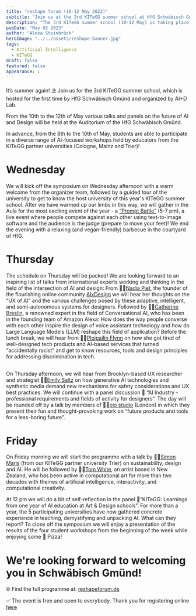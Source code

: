 ```yaml
---
title: "reshape forum (10-12 May 2023)"
subtitle: "Join us at the 3rd KITeGG summer school at HfG Schwäbisch Gmünd"
description: "The 3rd KITeGG summer school (10-12 May) is taking place at HfG Schwäbisch Gmünd."
pubDate: "May 02 2023"
author: "Alexa Steinbrück"
heroImage: "../../assets/reshape-banner.jpg"
tags:
  - Artificial Intelligence
  - KITeGG
draft: false
featured: false
appearance: L
---
```


It’s summer again! ⛱️ Join us for the 3rd KITeGG summer school, which is hosted for the first time by HfG Schwäbisch Gmünd and organized by AI+D Lab.

From the 10th to the 12th of May various talks and panels on the future of AI and Design will be held at the Auditorium of the HfG Schwäbisch Gmünd.

In advance, from the 8th to the 10th of May, students are able to participate in a diverse range of AI-focused workshops held by educators from the KITeGG partner universities (Cologne, Mainz and Trier)!

# Wednesday

We will kick off the symposium on Wednesday afternoon with a warm welcome from the organizer team, followed by a guided tour of the university to get to know the host university of this year's KITeGG summer school. After we have warmed up our limbs in this way, we will gather in the Aula for the most exciting event of the year - a [“Prompt Battle”](https://promptbattle.com/) (5-7 pm), a live event where people compete against each other using text-to-image software and the audience is the judge (prepare to move your feet)! We end the evening with a relaxing (and vegan-friendly) barbecue in the courtyard of HfG.

# Thursday

The schedule on Thursday will be packed! We are looking forward to an inspiring list of talks from international experts working and thinking in the field of the intersection of AI and design: From 👩‍🔧[Nadia Piet](https://nadiapiet.com/), the founder of the flourishing online community [AIxDesign](https://www.aixdesign.co/) we will hear her thoughts on the “UX of AI” and the various challenges posed by these adaptive, intelligent, and semi-autonomous systems for designers. Followed by 👩‍💻[Catherine Breslin](https://www.catherinebreslin.co.uk/about), a renowned expert in the field of Conversational AI, who has been in the founding team of Amazon Alexa: How does the way people converse with each other inspire the design of voice assistant technology and how do Large Language Models (LLM) reshape this field of application? Before the lunch break, we will hear from 👩‍💻[Ploipailin Flynn](https://ploipail.in/) on how she got tired of well-designed tech products and AI-based services that turned “accidentally racist” and get to know resources, tools and design principles for addressing discrimination in tech.

##

On Thursday afternoon, we will hear from Brooklyn-based UX researcher and strategist 👩‍💻[Emily Saltz](https://www.emilysaltz.space/) on how generative AI technologies and synthetic media demand new mechanisms for safety considerations and UX best practices. We will continue with a panel discussion 👯 “AI Industry - professional requirements and fields of activity for designers”. The day will be rounded off by a talk by members of 👨‍💻[oio studio](https://oio.studio/) (London) in which they present their fun and thought-provoking work on “future products and tools for a less-boring future”.

# Friday

On Friday morning we will start the programme with a talk by 🤹‍♂️[Simon Maris](https://www.linkedin.com/in/simon-maris-749506197) (from our KITeGG partner university Trier) on sustainability, design and AI. He will be followed by 👨‍💻[Tom White](https://aiartists.org/tom-white), an artist based in New Zealand, who has been active in computational art for more than two decades with themes of artificial intelligence, interactivity, and computational creativity.

At 12 pm we will do a bit of self-reflection in the panel 👯“KITeGG: Learnings from one year of AI education at Art & Design schools”. For more than a year, the 5 participating universities have now gathered concrete experience in teaching, demystifying and unpacking AI. What can they report? To close off the symposium we will enjoy a presentation of the results of the four student workshops from the beginning of the week while enjoying some 🍕 Pizza!

# We're looking forward to welcoming you in Schwäbisch Gmünd!

🌐 Find the full programme at:
[reshapeforum.de](https://reshapeforum.de)

✅ The event is free and open to everybody. Thank you for registering online [here](https://www.eventbrite.com/e/reshape-forum-for-artificial-intelligence-in-art-and-design-tickets-616705341277)
